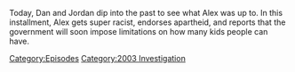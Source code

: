 {{DEFAULTSORT:
    #_EPISODE_0799:February 9, 2004
}}{{Episode
    | title           = February 9, 2004
    | caption         = Listen to this episode on [https://knowledgefight.libsyn.com/799-february-9-2004 Libsyn] [https://open.spotify.com/episode/6sbZfUygTehYoX7U2uciUv Spotify], Read the [[Transcript/799: February 9, 2004|Unofficial Transcript]]
    | episodeNumber   = 799
    | length          = 01:12:39
    | airDate         = April 24, 2023
    | coverageDate    = February 9, 2004
    | episodeType     = [[:Category:2003 Investigation|2003 Investigation]]
    | appearance      = [[Cory Nethercott]], [[Vladimir Putin]], [[Paul Joseph Watson]], [[Donald Trump]]
    | previousEpisode = [[798: April 19, 2023]]
    | nextEpisode     = [[800: April 24, 2023]]
}}

{{Stub}}

Today, Dan and Jordan dip into the past to see what Alex was up to.  In this installment, Alex gets super racist, endorses apartheid, and reports that the government will soon impose limitations on how many kids people can have.

[[Category:Episodes]]
[[Category:2003 Investigation]]
